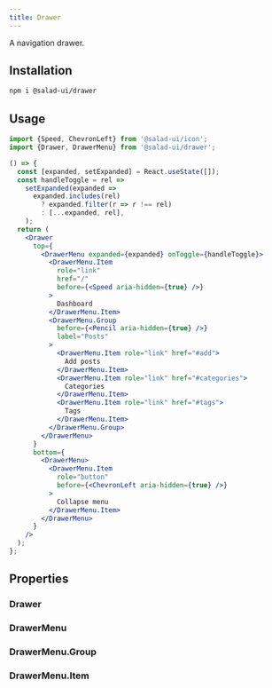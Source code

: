 ```yaml
---
title: Drawer
---
```



A navigation drawer.

## Installation

```bash
npm i @salad-ui/drawer
```

## Usage

```jsx
import {Speed, ChevronLeft} from '@salad-ui/icon';
import {Drawer, DrawerMenu} from '@salad-ui/drawer';

() => {
  const [expanded, setExpanded] = React.useState([]);
  const handleToggle = rel =>
    setExpanded(expanded =>
      expanded.includes(rel)
        ? expanded.filter(r => r !== rel)
        : [...expanded, rel],
    );
  return (
    <Drawer
      top={
        <DrawerMenu expanded={expanded} onToggle={handleToggle}>
          <DrawerMenu.Item
            role="link"
            href="/"
            before={<Speed aria-hidden={true} />}
          >
            Dashboard
          </DrawerMenu.Item>
          <DrawerMenu.Group
            before={<Pencil aria-hidden={true} />}
            label="Posts"
          >
            <DrawerMenu.Item role="link" href="#add">
              Add posts
            </DrawerMenu.Item>
            <DrawerMenu.Item role="link" href="#categories">
              Categories
            </DrawerMenu.Item>
            <DrawerMenu.Item role="link" href="#tags">
              Tags
            </DrawerMenu.Item>
          </DrawerMenu.Group>
        </DrawerMenu>
      }
      bottom={
        <DrawerMenu>
          <DrawerMenu.Item
            role="button"
            before={<ChevronLeft aria-hidden={true} />}
          >
            Collapse menu
          </DrawerMenu.Item>
        </DrawerMenu>
      }
    />
  );
};
```

## Properties

### Drawer

<Props component={Drawer} />

### DrawerMenu

<Props component={DrawerMenu} />

### DrawerMenu.Group

<Props component={DrawerMenu.Group} />

### DrawerMenu.Item

<Props component={DrawerMenu.Item} />
